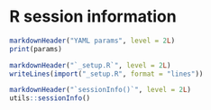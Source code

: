 # R session information {.tabset}

```r
markdownHeader("YAML params", level = 2L)
print(params)

markdownHeader("`_setup.R`", level = 2L)
writeLines(import("_setup.R", format = "lines"))

markdownHeader("`sessionInfo()`", level = 2L)
utils::sessionInfo()
```
